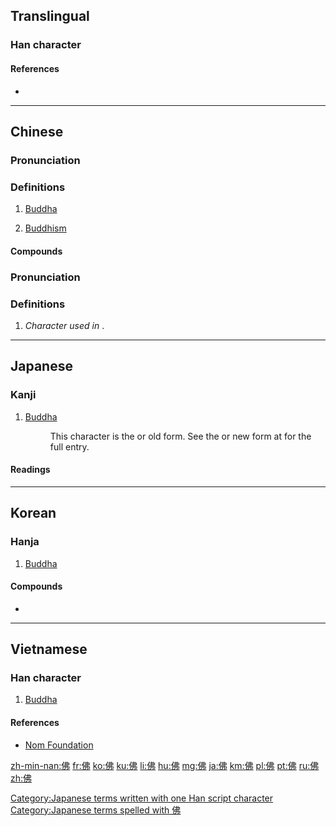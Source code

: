 {{also|仏}}
==Translingual==
{{stroke order|strokes=7}}

===Han character===
{{Han char|rn=9|rad=人|as=05|sn=7|four=2522<sub>7</sub>|canj=人中中弓 (OLLN)|ids=⿰[[亻]][[弗]]}}

====References====
* {{Han ref|kx=0099.040|dkj=00517|dj=0208.110|hdz=10140.030|uh=4F5B|ud=20315|bh=A6F2|bd=42738}}

----

==Chinese==
{{zh-forms}}

===Pronunciation===
{{zh-pron
|m=fó
|ma=y
|c=fat6
|h=pfs=fu̍t
|mn=pu̍t/hu̍t
|mn_note=hu̍t is literary
|w=5veq,4feq
|mc=y
|oc=y
|cat=pn,n
}}

===Definitions===
{{zh-hanzi}}

# [[Buddha]]
#: {{zhex|佛陀|Buddha}}
# [[Buddhism]]
#: {{zhex|佛教|Buddhism}}

====Compounds====
{{der5
| {{zh-l|佛得角}}
| {{zh-l|佛燈}}
| {{zh-l|佛殿}}
| {{zh-l|佛法}}
| {{zh-l|佛法僧}}
| {{zh-l|佛光}}
| {{zh-l|佛號}}
| {{zh-l|佛教}}
| {{zh-l|佛經}}
| {{zh-l|佛龕}}
| {{zh-l|佛門}}
| {{zh-l|佛事}}
| {{zh-l|佛手}}
| {{zh-l|佛寺}}
| {{zh-l|佛塔}}
| {{zh-l|佛堂}}
| {{zh-l|佛頭着糞}}
| {{zh-l|佛陀}}
| {{zh-l|佛像}}
| {{zh-l|佛學}}
| {{zh-l|佛牙}}
| {{zh-l|佛眼相看}}
| {{zh-l|佛爺}}
| {{zh-l|佛珠}}
| {{zh-l|佛祖}}
| {{zh-l|佛手瓜}}
}}

===Pronunciation===
{{zh-pron
|m=fú
|c=fat1
|ma=y
|cat=adv
}}

===Definitions===
{{zh-hanzi}}

# ''Character used in'' {{zh-l|仿佛|tr=fǎngfú}}.

{{zh-cat|Religion|Buddhism}}

----

==Japanese==

===Kanji===
{{ja-kanji|grade=n|rs=人05|style=ky|shin=仏}}

# [[Buddha]]
#: This character is the {{m|ja|旧字体|tr=kyūjitai}} or old form.  See the {{m|ja|新字体|tr=shinjitai}} or new form at {{m|ja|仏}} for the full entry.

====Readings====
{{ja-readings
|goon=[[ぶつ]] (butsu)
|kanon=[[ふつ]] (futsu)
|kun=[[ほとけ]] (hotoke)
|nanori=[[さらぎ]] (saragi)
}}

[[Category:Japanese terms written with one Han script character]]
[[Category:Japanese terms spelled with 佛]]

----

==Korean==

===Hanja===
{{ko-hanja|hangeul=[[불]], [[필]]|mr=pul, p'il}}

# [[Buddha]]

====Compounds====
* {{l|ko|佛敎|tr=[[불교]], bulgyo, "Buddhism"}}

----

==Vietnamese==

===Han character===
{{vi-hantu|[[phật]], [[phất]]|rs=人05}}

# [[Buddha]]

====References====
*[http://nomfoundation.org/common/nom_details.php?codepoint=4f5b Nom Foundation]

[[zh-min-nan:佛]]
[[fr:佛]]
[[ko:佛]]
[[ku:佛]]
[[li:佛]]
[[hu:佛]]
[[mg:佛]]
[[ja:佛]]
[[km:佛]]
[[pl:佛]]
[[pt:佛]]
[[ru:佛]]
[[zh:佛]]